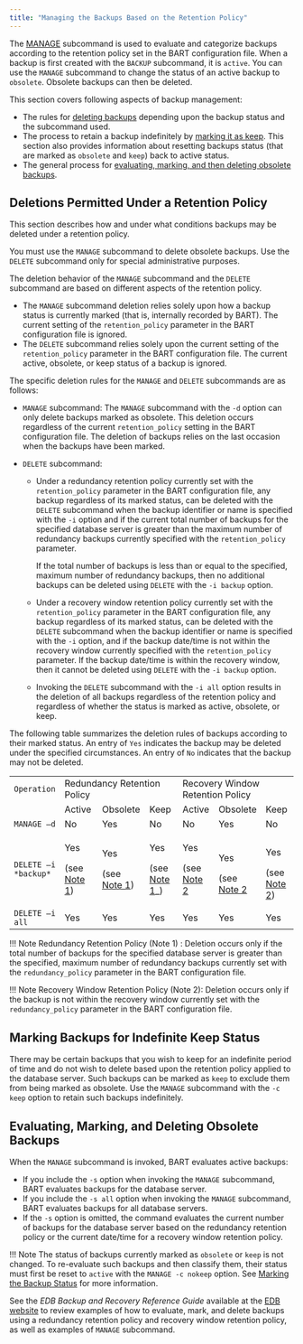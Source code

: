 ```yaml
---
title: "Managing the Backups Based on the Retention Policy"
---
```


<div id="managing_the_backups_based_on_the_retention_policy" class="registered_link"></div>

The [MANAGE](../03_basic_bart_subcommand_usage/07_manage/#manage) subcommand is used to evaluate and categorize backups according to the retention policy set in the BART configuration file. When a backup is first created with the `BACKUP` subcommand, it is `active`. You can use the `MANAGE` subcommand to change the status of an active backup to `obsolete`. Obsolete backups can then be deleted.

This section covers following aspects of backup management:

-   The rules for [deleting backups](#deletions_permitted_under_retention_policy) depending upon the backup status and the subcommand used.
-   The process to retain a backup indefinitely by [marking it as keep](#marking-backups-for-indefinite-keep-status). This section also provides information about resetting backups status (that are marked as `obsolete` and `keep`) back to active status.
-   The general process for [evaluating, marking, and then deleting obsolete backups](#evaluating-marking-and-deleting-obsolete-backups).

<div id="deletions_permitted_under_retention_policy" class="registered_link"></div>

## Deletions Permitted Under a Retention Policy

This section describes how and under what conditions backups may be deleted under a retention policy.

You must use the `MANAGE` subcommand to delete obsolete backups. Use the `DELETE` subcommand only for special administrative purposes.

The deletion behavior of the `MANAGE` subcommand and the `DELETE` subcommand are based on different aspects of the retention policy.

-   The `MANAGE` subcommand deletion relies solely upon how a backup status is currently marked (that is, internally recorded by BART). The current setting of the `retention_policy` parameter in the BART configuration file is ignored.
-   The `DELETE` subcommand relies solely upon the current setting of the `retention_policy` parameter in the BART configuration file. The current active, obsolete, or keep status of a backup is ignored.

The specific deletion rules for the `MANAGE` and `DELETE` subcommands are as follows:

-   `MANAGE` subcommand: The `MANAGE` subcommand with the `-d` option can only delete backups marked as obsolete. This deletion occurs regardless of the current `retention_policy` setting in the BART configuration file. The deletion of backups relies on the last occasion when the backups have been marked.
-   `DELETE` subcommand:

    -   Under a redundancy retention policy currently set with the `retention_policy` parameter in the BART configuration file, any backup regardless of its marked status, can be deleted with the `DELETE` subcommand when the backup identifier or name is specified with the `-i` option and if the current total number of backups for the specified database server is greater than the maximum number of redundancy backups currently specified with the `retention_policy` parameter.

        If the total number of backups is less than or equal to the specified, maximum number of redundancy backups, then no additional backups can be deleted using `DELETE` with the `-i backup` option.

    -   Under a recovery window retention policy currently set with the `retention_policy` parameter in the BART configuration file, any backup regardless of its marked status, can be deleted with the `DELETE` subcommand when the backup identifier or name is specified with the `-i` option, and if the backup date/time is not within the recovery window currently specified with the `retention_policy` parameter. If the backup date/time is within the recovery window, then it cannot be deleted using `DELETE` with the `-i backup` option.

    -   Invoking the `DELETE` subcommand with the `-i all` option results in the deletion of all backups regardless of the retention policy and regardless of whether the status is marked as active, obsolete, or keep.

The following table summarizes the deletion rules of backups according to their marked status. An entry of `Yes` indicates the backup may be deleted under the specified circumstances. An entry of `No` indicates that the backup may not be deleted.

<table>
<colgroup>
  <col style="width: 10%" />
  <col style="width: 15%" />
  <col style="width: 17%" />
  <col style="width: 14%" />
  <col style="width: 13%" />
  <col style="width: 15%" />
  <col style="width: 13%" />
</colgroup>
<tbody>
  <tr class="odd">
    <td><code>Operation</code></td>
    <td colspan="3">Redundancy Retention Policy</td>
    <td colspan="3">Recovery Window Retention Policy</td>
  </tr>
  <tr class="even">
    <td></td>
    <td>Active</td>
    <td>Obsolete</td>
    <td>Keep</td>
    <td>Active</td>
    <td>Obsolete</td>
    <td>Keep</td>
  </tr>
  <tr class="odd">
    <td><code>MANAGE –d</code></td>
    <td>No</td>
    <td>Yes</td>
    <td>No</td>
    <td>No</td>
    <td>Yes</td>
    <td>No</td>
  </tr>
  <tr class="even">
    <td><code>DELETE –i *backup*</code></td>
    <td>
      <p>Yes</p>
      <p>(see <a href="#note1">Note 1</a>)</p>
    </td>
    <td>
      <p>Yes</p>
      <p>(see <a href="#note1">Note 1</a>)</p>
    </td>
    <td>
      <p>Yes</p>
      <p>(see <a href="#note1">Note 1</a>_)</p>
    </td>
    <td>
      <p>Yes</p>
      <p>(see <a href="#note2">Note 2</a></p>
    </td>
    <td>
      <p>Yes</p>(see <a href="#note2">Note 2</a>
    </td>
    <td>
      <p>Yes</p>(see <a href="#note2">Note 2</a>)
    </td>
  </tr>
  <tr class="odd">
    <td><code>DELETE –i all</code></td>
    <td>Yes</td>
    <td>Yes</td>
    <td>Yes</td>
    <td>Yes</td>
    <td>Yes</td>
    <td>Yes</td>
  </tr>
</tbody>
</table>

<div id="note1" class="registered_link"></div>

!!! Note
    Redundancy Retention Policy (Note 1) : Deletion occurs only if the total number of backups for the specified database server is greater than the specified, maximum number of redundancy backups currently set with the `redundancy_policy` parameter in the BART configuration file.

<div id="note2" class="registered_link"></div>

!!! Note
    Recovery Window Retention Policy (Note 2): Deletion occurs only if the backup is not within the recovery window currently set with the `redundancy_policy` parameter in the BART configuration file.

<div id="marking_backups_for_indefinite_keep_status" class="registered_link"></div>

## Marking Backups for Indefinite Keep Status

There may be certain backups that you wish to keep for an indefinite period of time and do not wish to delete based upon the retention policy applied to the database server. Such backups can be marked as `keep` to exclude them from being marked as obsolete. Use the `MANAGE` subcommand with the `-c keep` option to retain such backups indefinitely.

<div id="evaluating_marking_and_deleting_obsolete_backups" class="registered_link"></div>

## Evaluating, Marking, and Deleting Obsolete Backups

When the `MANAGE` subcommand is invoked, BART evaluates active backups:

-   If you include the `-s` option when invoking the `MANAGE` subcommand, BART evaluates backups for the database server.
-   If you include the `-s all` option when invoking the `MANAGE` subcommand, BART evaluates backups for all database servers.
-   If the `-s` option is omitted, the command evaluates the current number of backups for the database server based on the redundancy retention policy or the current date/time for a recovery window retention policy.

!!! Note
    The status of backups currently marked as `obsolete` or `keep` is not changed. To re-evaluate such backups and then classify them, their status must first be reset to `active` with the `MANAGE -c nokeep` option. See [Marking the Backup Status](02_marking_the_backup_status/#marking_the_backup_status) for more information.

See the *EDB Backup and Recovery Reference Guide* available at the [EDB website](/bart/2.6/bart_ref/) to review examples of how to evaluate, mark, and delete backups using a redundancy retention policy and recovery window retention policy, as well as examples of `MANAGE` subcommand.
